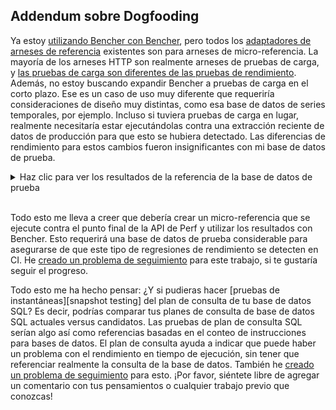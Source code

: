 
## Addendum sobre Dogfooding

Ya estoy [utilizando Bencher con Bencher][bencher perf],
pero todos los [adaptadores de arneses de referencia][adaptadores] existentes son para arneses de micro-referencia.
La mayoría de los arneses HTTP son realmente arneses de pruebas de carga,
y [las pruebas de carga son diferentes de las pruebas de rendimiento][continuous benchmarking load testing].
Además, no estoy buscando expandir Bencher a pruebas de carga en el corto plazo.
Ese es un caso de uso muy diferente que requeriría consideraciones de diseño muy distintas,
como esa base de datos de series temporales, por ejemplo.
Incluso si tuviera pruebas de carga en lugar,
realmente necesitaría estar ejecutándolas contra una extracción reciente de datos de producción para que esto se hubiera detectado.
Las diferencias de rendimiento para estos cambios fueron insignificantes con mi base de datos de prueba.

<details>
    <summary>Haz clic para ver los resultados de la referencia de la base de datos de prueba</summary>
    <br />

    Antes:

    <QueryTimeBefore />

    Después de índices y vista materializada:

    <QueryTimeAfter />
</details>

<br />

Todo esto me lleva a creer que debería crear un micro-referencia
que se ejecute contra el punto final de la API de Perf y utilizar los resultados con Bencher.
Esto requerirá una base de datos de prueba considerable
para asegurarse de que este tipo de regresiones de rendimiento se detecten en CI.
He [creado un problema de seguimiento][github issue 367] para este trabajo, si te gustaría seguir el progreso.

Todo esto me ha hecho pensar:
¿Y si pudieras hacer [pruebas de instantáneas][snapshot testing] del plan de consulta de tu base de datos SQL?
Es decir, podrías comparar tus planes de consulta de base de datos SQL actuales versus candidatos.
Las pruebas de plan de consulta SQL serían algo así como referencias basadas en el conteo de instrucciones para bases de datos.
El plan de consulta ayuda a indicar que puede haber un problema con el rendimiento en tiempo de ejecución,
sin tener que referenciar realmente la consulta de la base de datos.
También he [creado un problema de seguimiento][github issue 368] para esto.
¡Por favor, siéntete libre de agregar un comentario con tus pensamientos o cualquier trabajo previo que conozcas!

[github issue 367]: https://github.com/bencherdev/bencher/issues/367
[github issue 368]: https://github.com/bencherdev/bencher/issues/368

[bencher perf]: /perf/bencher
[adaptadores]: /es/docs/explanation/adapters/
[continuous benchmarking load testing]: /es/docs/explanation/continuous-benchmarking/#continuous-benchmarking-vs-continuous-load-testing
[pruebas de instantáneas]: https://en.wikipedia.org/wiki/Software_testing#Output_comparison_testing